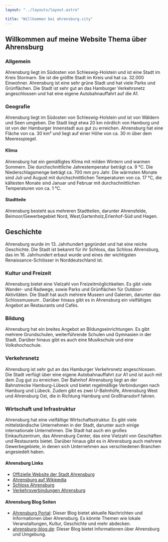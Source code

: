 ```yaml
---
layout: "../layouts/layout.astro"

title: "Willkommen bei ahrensburg.city"
---
```




## Willkommen auf meine Website Thema über Ahrensburg
### Allgemein
Ahrensburg liegt im Südosten von Schleswig-Holstein und ist eine Stadt im Kreis Stormarn. Sie ist die größte Stadt im Kreis und hat ca. 32.000 Einwohner. Ahrensburg ist eine sehr grüne Stadt und hat viele Parks und Grünflächen. Die Stadt ist sehr gut an das Hamburger Verkehrsnetz angeschlossen und hat eine eigene Autobahnauffahrt auf die A1.
### Geografie
Ahrensburg liegt im Südosten von Schleswig-Holstein und ist von Wäldern und Seen umgeben. Die Stadt liegt etwa 20 km nördlich von Hamburg und ist von der Hamburger Innenstadt aus gut zu erreichen. Ahrensburg hat eine Fläche von ca. 30 km² und liegt auf einer Höhe von ca. 30 m über dem Meeresspiegel.
#### Klima
Ahrensburg hat ein gemäßigtes Klima mit milden Wintern und warmen Sommern. Die durchschnittliche Jahrestemperatur beträgt ca. 9 °C. Die Niederschlagsmenge beträgt ca. 700 mm pro Jahr. Die wärmsten Monate sind Juli und August mit durchschnittlichen Temperaturen von ca. 17 °C, die kältesten Monate sind Januar und Februar mit durchschnittlichen Temperaturen von ca. 1 °C.
#### Stadtteile
Ahrensburg besteht aus mehreren Stadtteilen, darunter Ahrensfelde, Beimoor/Gewerbegebiet Nord, West,Gartenholz,Erlenhof-Süd und Hagen.
## Geschichte
Ahrensburg wurde im 13. Jahrhundert gegründet und hat eine reiche Geschichte. Die Stadt ist bekannt für ihr Schloss, das Schloss Ahrensburg, das im 16. Jahrhundert erbaut wurde und eines der wichtigsten Renaissance-Schlösser in Norddeutschland ist.
### Kultur und Freizeit
Ahrensburg bietet eine Vielzahl von Freizeitmöglichkeiten. Es gibt viele Wander- und Radwege, sowie Parks und Grünflächen für Outdoor-Aktivitäten. Die Stadt hat auch mehrere Museen und Galerien, darunter das Schlossmuseum . Darüber hinaus gibt es in Ahrensburg ein vielfältiges Angebot an Restaurants und Cafés.

### Bildung
Ahrensburg hat ein breites Angebot an Bildungseinrichtungen. Es gibt mehrere Grundschulen, weiterführende Schulen und Gymnasien in der Stadt. Darüber hinaus gibt es auch eine Musikschule und eine Volkshochschule.
### Verkehrsnetz
Ahrensburg ist sehr gut an das Hamburger Verkehrsnetz angeschlossen. Die Stadt verfügt über eine eigene Autobahnauffahrt zur A1 und ist auch mit dem Zug gut zu erreichen. Der Bahnhof Ahrensburg liegt an der Bahnstrecke Hamburg-Lübeck und bietet regelmäßige Verbindungen nach Hamburg und Lübeck. Zudem gibt es zwei U-Bahnhöfe, Ahrensburg West und Ahrensburg Ost, die in Richtung Hamburg und Großhansdorf fahren.
### Wirtschaft und Infrastruktur
Ahrensburg hat eine vielfältige Wirtschaftsstruktur. Es gibt viele mittelständische Unternehmen in der Stadt, darunter auch einige internationale Unternehmen. Die Stadt hat auch ein großes Einkaufszentrum, das Ahrensburg Center, das eine Vielzahl von Geschäften und Restaurants bietet. Darüber hinaus gibt es in Ahrensburg auch mehrere Gewerbegebiete, in denen sich Unternehmen aus verschiedenen Branchen angesiedelt haben.

#### Ahrensburg Links

- [Offizielle Website der Stadt Ahrensburg](https://www.ahrensburg.de/)
- [Ahrensburg auf Wikipedia](https://de.wikipedia.org/wiki/Ahrensburg)
- [Schloss Ahrensburg](https://www.schloss-ahrensburg.de/)
- [Verkehrsverbindungen Ahrensburg](https://www.hvv.de/)
#### Ahrensburg Blog Seiten
- [Ahrensburg Portal](https://ahrensburg-portal.de/): Dieser Blog bietet aktuelle Nachrichten und Informationen über Ahrensburg. Es könnte Themen wie lokale Veranstaltungen, Kultur, Geschichte und mehr abdecken.
- [ahrensburg-blog.de](https://ahrensburg-blog.de/): Dieser Blog bietet Informationen über Ahrensburg und Umgebung.